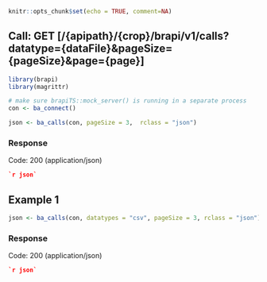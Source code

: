```r
knitr::opts_chunk$set(echo = TRUE, comment=NA)
```

## Call: GET [/{apipath}/{crop}/brapi/v1/calls?datatype={dataFile}&pageSize={pageSize}&page={page}]
```r
library(brapi)
library(magrittr)

# make sure brapiTS::mock_server() is running in a separate process
con <- ba_connect()

json <- ba_calls(con, pageSize = 3,  rclass = "json")
```

### Response

Code: 200 (application/json)

```json
`r json`
```

## Example 1

```r
json <- ba_calls(con, datatypes = "csv", pageSize = 3, rclass = "json")
```

### Response

Code: 200 (application/json)

```json
`r json`
```

